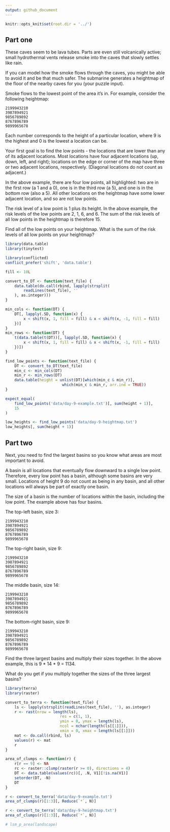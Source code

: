 ```yaml
---
output: github_document
---
```


```r
knitr::opts_knit$set(root.dir = '../')
```


## Part one

These caves seem to be lava tubes. Parts are even still volcanically active; small hydrothermal vents release smoke into the caves that slowly settles like rain.

If you can model how the smoke flows through the caves, you might be able to avoid it and be that much safer. The submarine generates a heightmap of the floor of the nearby caves for you (your puzzle input).

Smoke flows to the lowest point of the area it's in. For example, consider the following heightmap:

```
2199943210
3987894921
9856789892
8767896789
9899965678
```

Each number corresponds to the height of a particular location, where 9 is the highest and 0 is the lowest a location can be.

Your first goal is to find the low points - the locations that are lower than any of its adjacent locations. Most locations have four adjacent locations (up, down, left, and right); locations on the edge or corner of the map have three or two adjacent locations, respectively. (Diagonal locations do not count as adjacent.)

In the above example, there are four low points, all highlighted: two are in the first row (a 1 and a 0), one is in the third row (a 5), and one is in the bottom row (also a 5). All other locations on the heightmap have some lower adjacent location, and so are not low points.

The risk level of a low point is 1 plus its height. In the above example, the risk levels of the low points are 2, 1, 6, and 6. The sum of the risk levels of all low points in the heightmap is therefore 15.

Find all of the low points on your heightmap. What is the sum of the risk levels of all low points on your heightmap?


```r
library(data.table)
library(tinytest)

library(conflicted)
conflict_prefer('shift', 'data.table')

fill <- 10L

convert_to_DT <- function(text_file) {
	data.table(do.call(rbind, lapply(strsplit(
		readLines(text_file), ''
	), as.integer)))
}

min_cols <- function(DT) {
	DT[, lapply(.SD, function(x) {
		x < shift(x, 1, fill = fill) & x < shift(x, -1, fill = fill)
	})]
}
min_rows <- function(DT) {
	t(data.table(t(DT))[, lapply(.SD, function(x) {
		x < shift(x, 1, fill = fill) & x < shift(x, -1, fill = fill)
	})])
}

find_low_points <- function(text_file) {
	DT <- convert_to_DT(text_file)
	min_c <- min_cols(DT)
	min_r <- min_rows(DT)
	data.table(height = unlist(DT)[which(min_c & min_r)],
						 which(min_c & min_r, arr.ind = TRUE))
}

expect_equal(
	find_low_points('data/day-9-example.txt')[, sum(height + 1)],
	15
)

low_heights <- find_low_points('data/day-9-heightmap.txt')
low_heights[, sum(height + 1)]
```


## Part two

Next, you need to find the largest basins so you know what areas are most important to avoid.

A basin is all locations that eventually flow downward to a single low point. Therefore, every low point has a basin, although some basins are very small. Locations of height 9 do not count as being in any basin, and all other locations will always be part of exactly one basin.

The size of a basin is the number of locations within the basin, including the low point. The example above has four basins.

The top-left basin, size 3:

```
2199943210
3987894921
9856789892
8767896789
9899965678
```

The top-right basin, size 9:

```
2199943210
3987894921
9856789892
8767896789
9899965678
```

The middle basin, size 14:

```
2199943210
3987894921
9856789892
8767896789
9899965678
```

The bottom-right basin, size 9:

```
2199943210
3987894921
9856789892
8767896789
9899965678
```

Find the three largest basins and multiply their sizes together. In the above example, this is 9 * 14 * 9 = 1134.

What do you get if you multiply together the sizes of the three largest basins?

```r
library(terra)
library(raster)

convert_to_terra <- function(text_file) {
	ls <- lapply(strsplit(readLines(text_file), ''), as.integer)
	r <- rast(nrow = length(ls),
						res = c(1, 1),
						ymin = 0, ymax = length(ls),
						ncol = nchar(length(ls[[1]])),
						xmin = 0, xmax = length(ls[[1]]))
	mat <- do.call(rbind, ls)
	values(r) <- mat
	r
}

area_of_clumps <- function(r) {
	r[r == 9] <- NA
	rc <- raster::clump(raster(r >= 0), directions = 4)
	DT <- data.table(values(rc))[, .N, V1][!is.na(V1)]
	setorder(DT, -N)
	DT
}

r <- convert_to_terra('data/day-9-example.txt')
area_of_clumps(r)[1:3][, Reduce(`*`, N)]

r <- convert_to_terra('data/day-9-heightmap.txt')
area_of_clumps(r)[1:3][, Reduce(`*`, N)]

# lsm_p_area(landscape)


```
